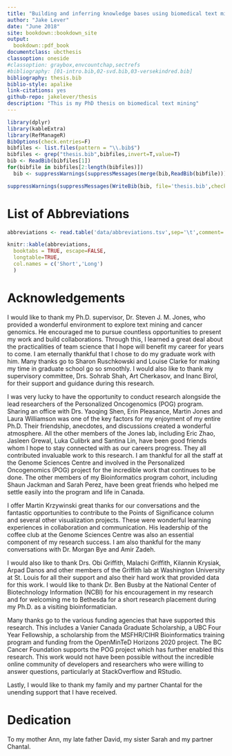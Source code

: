 --- 
title: "Building and inferring knowledge bases using biomedical text mining"
author: "Jake Lever"
date: "June 2018"
site: bookdown::bookdown_site
output:
  bookdown::pdf_book
documentclass: ubcthesis
classoption: oneside
#classoption: graybox,envcountchap,sectrefs
#bibliography: [01-intro.bib,02-svd.bib,03-versekindred.bib]
bibliography: thesis.bib
biblio-style: apalike
link-citations: yes
github-repo: jakelever/thesis
description: "This is my PhD thesis on biomedical text mining"
---


```{r bibliographyMerge, eval=T, echo=F}
library(dplyr)
library(kableExtra)
library(RefManageR)
BibOptions(check.entries=F)
bibfiles <- list.files(pattern = "\\.bib$")
bibfiles <- grep("thesis.bib",bibfiles,invert=T,value=T)
bib <- ReadBib(bibfiles[1])
for(bibfile in bibfiles[2:length(bibfiles)])
  bib <- suppressWarnings(suppressMessages(merge(bib,ReadBib(bibfile))))

suppressWarnings(suppressMessages(WriteBib(bib, file='thesis.bib',check=F)))
```

# List of Abbreviations

```{r abbreviations, eval=T, echo=F}
abbreviations <- read.table('data/abbreviations.tsv',sep='\t',comment='')

knitr::kable(abbreviations,
  booktabs = TRUE, escape=FALSE,
  longtable=TRUE,
  col.names = c('Short','Long')
  )
```


# Acknowledgements

I would like to thank my Ph.D. supervisor, Dr. Steven J. M. Jones, who provided a wonderful environment to explore text mining and cancer genomics. He encouraged me to pursue countless opportunities to present my work and build collaborations. Through this, I learned a great deal about the practicalities of team science that I hope will benefit my career for years to come. I am eternally thankful that I chose to do my graduate work with him. Many thanks go to Sharon Ruschkowski and Louise Clarke for making my time in graduate school go so smoothly. I would also like to thank my supervisory committee, Drs. Sohrab Shah, Art Cherkasov, and Inanc Birol, for their support and guidance during this research.

I was very lucky to have the opportunity to conduct research alongside the lead researchers of the Personalized Oncogenomics (POG) program. Sharing an office with Drs. Yaoqing Shen, Erin Pleasance, Martin Jones and Laura Williamson was one of the key factors for my enjoyment of my entire Ph.D. Their friendship, anecdotes, and discussions created a wonderful atmosphere. All the other members of the Jones lab, including Eric Zhao, Jasleen Grewal, Luka Culibrk and Santina Lin, have been good friends whom I hope to stay connected with as our careers progress. They all contributed invaluable work to this research. I am thankful for all the staff at the Genome Sciences Centre and involved in the Personalized Oncogenomics (POG) project for the incredible work that continues to be done. The other members of my Bioinformatics program cohort, including Shaun Jackman and Sarah Perez, have been great friends who helped me settle easily into the program and life in Canada.

I offer Martin Krzywinski great thanks for our conversations and the fantastic opportunities to contribute to the Points of Significance column and several other visualization projects. These were wonderful learning experiences in collaboration and communication. His leadership of the coffee club at the Genome Sciences Centre was also an essential component of my research success. I am also thankful for the many conversations with Dr. Morgan Bye and Amir Zadeh.

I would also like to thank Drs. Obi Griffith, Malachi Griffith, Kilannin Krysiak, Arpad Danos and other members of the Griffith lab at Washington University at St. Louis for all their support and also their hard work that provided data for this work. I would like to thank Dr. Ben Busby at the National Center of Biotechnology Information (NCBI) for his encouragement in my research and for welcoming me to Bethesda for a short research placement during my Ph.D. as a visiting bioinformatician.

Many thanks go to the various funding agencies that have supported this research. This includes a Vanier Canada Graduate Scholarship, a UBC Four Year Fellowship, a scholarship from the MSFHR/CIHR Bioinformatics training program and funding from the OpenMinTeD Horizons 2020 project. The BC Cancer Foundation supports the POG project which has further enabled this research. This work would not have been possible without the incredible online community of developers and researchers who were willing to answer questions, particularly at StackOverflow and RStudio.

Lastly, I would like to thank my family and my partner Chantal for the unending support that I have received.

# Dedication

To my mother Ann, my late father David, my sister Sarah and my partner Chantal.

\mainmatter